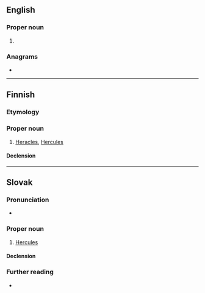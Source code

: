 {{also|Hêraklês}}
==English==

===Proper noun===
{{en-proper noun}}

# {{alternative spelling of|en|Heracles}}

===Anagrams===
* {{anagrams|en|a=aeehklrs|Kaehlers}}

----

==Finnish==

===Etymology===
{{lbor|fi|grc|Ἡρακλῆς}}

===Proper noun===
{{fi-proper noun}}

# {{lb|fi|Greek mythology}} [[Heracles]], [[Hercules]]

====Declension====
{{fi-decl-vieras|n=sg|Herakl|||e|a}}

----

==Slovak==

===Pronunciation===
* {{IPA|sk|/ˈɦɛraklɛs/}}

===Proper noun===
{{sk-proper noun|g=m|gen=[[Heraklesa]], [[Herakla]]|decl=chlap}}

# {{lb|sk|Greek mythology}} [[Hercules]]

====Declension====
{{sk-decl-noun-sg|Herakles|[[Heraklesa]], [[Herakla]]|[[Heraklesovi]], [[Heraklovi]]|[[Heraklesa]], [[Herakla]]|[[Heraklesovi]], [[Heraklovi]]|[[Heraklesom]], [[Heraklom]]}}

===Further reading===
* {{R:SDK}}